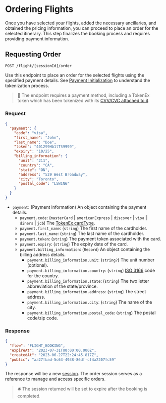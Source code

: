 # Ordering Flights

Once you have selected your flights, added the necessary ancillaries, and obtained the pricing information, you can proceed to place an order for the selected itinerary. This step finalizes the booking process and requires providing payment information.

## Requesting Order

`POST /flight/[sessionId]/order`

Use this endpoint to place an order for the selected flights using the specified payment details. See [Payment Initialization](/versions/v1/payment/initiate) to understand the tokenization process.

> 🧨 The endpoint requires a payment method, including a TokenEx token which has been tokenized with its [CVV/CVC attached to it](https://docs.tokenex.com/docs/pci-w-cvv-configuration).

### Request

```json filename="POST /flight/[sessionId]/order" copy
{
  "payment": {
    "code": "visa",
    "first_name": "John",
    "last_name": "Doe",
    "token": "401299Hb1tTS9999",
    "expiry": "10/25",
    "billing_information": {
      "unit": "211",
      "country": "CA",
      "state": "ON",
      "address": "529 West Broadway",
      "city": "Toronto",
      "postal_code": "L5W1N6"
    }
  }
}
```

- `payment`: (Payment Information) An object containing the payment details.
  - `payment.code`: (`masterCard` | `americanExpress` | `discover` | `visa` | `diners` | `jcb`) The [TokenEx cardType](https://docs.tokenex.com/docs/events#tokenize).
  - `payment.first_name`: (`string`) The first name of the cardholder.
  - `payment.last_name`: (`string`) The last name of the cardholder.
  - `payment.token`: (`string`) The payment token associated with the card.
  - `payment.expiry`: (`string`) The expiry date of the card.
  - `payment.billing_information`: (`Record`) An object containing the billing address details.
    - `payment.billing_information.unit`: (`string?`) The unit number (optional).
    - `payment.billing_information.country`: (`string`) [ISO 3166](https://en.wikipedia.org/wiki/ISO_3166-2) code for the country.
    - `payment.billing_information.state`: (`string`) The two letter abbreviation of the state/province.
    - `payment.billing_information.address`: (`string`) The street address.
    - `payment.billing_information.city`: (`string`) The name of the city.
    - `payment.billing_information.postal_code`: (`string`) The postal code/zip code.

### Response

```json filename="POST /flight/[sessionId]/order" copy
{
  "flow": "FLIGHT_BOOKING",
  "expireAt": "2023-07-31T00:00:00.000Z",
  "createdAt": "2023-06-27T22:24:45.817Z",
  "public": "aa27fbad-5c63-4938-86df-cf4a2207fc59"
}
```

The response will be a new [session](/versions/v1/session#session-object). The order session serves as a reference to manage and access specific orders.

> 🛎 The session returned will be set to expire after the booking is completed.
